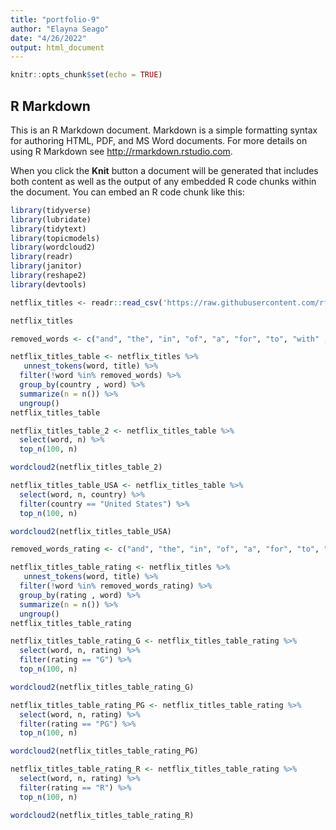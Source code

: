 ```yaml
---
title: "portfolio-9"
author: "Elayna Seago"
date: "4/26/2022"
output: html_document
---
```


```r
knitr::opts_chunk$set(echo = TRUE)
```

## R Markdown

This is an R Markdown document. Markdown is a simple formatting syntax for authoring HTML, PDF, and MS Word documents. For more details on using R Markdown see <http://rmarkdown.rstudio.com>.

When you click the **Knit** button a document will be generated that includes both content as well as the output of any embedded R code chunks within the document. You can embed an R code chunk like this:

```r
library(tidyverse)
library(lubridate)
library(tidytext)
library(topicmodels)
library(wordcloud2)
library(readr)
library(janitor)
library(reshape2)
library(devtools)
```

```r
netflix_titles <- readr::read_csv('https://raw.githubusercontent.com/rfordatascience/tidytuesday/master/data/2021/2021-04-20/netflix_titles.csv')
```

```r
netflix_titles
```

```r
removed_words <- c("and", "the", "in", "of", "a", "for", "to", "with" , "my" , "on" , "we" , "is" , "or" , "2")

netflix_titles_table <- netflix_titles %>%
   unnest_tokens(word, title) %>%
  filter(!word %in% removed_words) %>%
  group_by(country , word) %>%
  summarize(n = n()) %>%
  ungroup() 
netflix_titles_table


```


```r
netflix_titles_table_2 <- netflix_titles_table %>%
  select(word, n) %>%
  top_n(100, n)

wordcloud2(netflix_titles_table_2)
```


```r
netflix_titles_table_USA <- netflix_titles_table %>%
  select(word, n, country) %>%
  filter(country == "United States") %>%
  top_n(100, n)

wordcloud2(netflix_titles_table_USA)
```


```r
removed_words_rating <- c("and", "the", "in", "of", "a", "for", "to", "with" , "my" , "on" , "we" , "is" , "or" , "2" , "an" , "all" , "at")

netflix_titles_table_rating <- netflix_titles %>%
   unnest_tokens(word, title) %>%
  filter(!word %in% removed_words_rating) %>%
  group_by(rating , word) %>%
  summarize(n = n()) %>%
  ungroup() 
netflix_titles_table_rating
```

```r
netflix_titles_table_rating_G <- netflix_titles_table_rating %>%
  select(word, n, rating) %>%
  filter(rating == "G") %>%
  top_n(100, n)

wordcloud2(netflix_titles_table_rating_G)

netflix_titles_table_rating_PG <- netflix_titles_table_rating %>%
  select(word, n, rating) %>%
  filter(rating == "PG") %>%
  top_n(100, n)

wordcloud2(netflix_titles_table_rating_PG)

netflix_titles_table_rating_R <- netflix_titles_table_rating %>%
  select(word, n, rating) %>%
  filter(rating == "R") %>%
  top_n(100, n)

wordcloud2(netflix_titles_table_rating_R)
```

